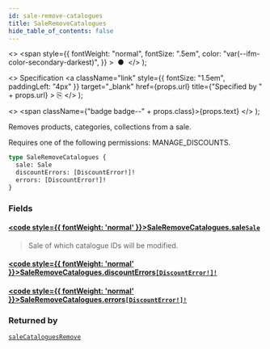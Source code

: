 ```yaml
---
id: sale-remove-catalogues
title: SaleRemoveCatalogues
hide_table_of_contents: false
---
```


  <>
    <span
      style={{
        fontWeight: "normal",
        fontSize: ".5em",
        color: "var(--ifm-color-secondary-darkest)",
      }}
    >
      &nbsp;●&nbsp;
    </span>
  </>
);

  <>
    Specification
    <a
      className="link"
      style={{ fontSize: "1.5em", paddingLeft: "4px" }}
      target="\_blank"
      href={props.url}
      title={"Specified by " + props.url}
    >
      ⎘
    </a>
  </>
);

  <>
    <span className={"badge badge--" + props.class}>{props.text}</span>
  </>
);

Removes products, categories, collections from a sale.

Requires one of the following permissions: MANAGE_DISCOUNTS.

```graphql
type SaleRemoveCatalogues {
  sale: Sale
  discountErrors: [DiscountError!]!
  errors: [DiscountError!]!
}
```

### Fields

#### [<code style={{ fontWeight: 'normal' }}>SaleRemoveCatalogues.<b>sale</b></code>](#)<Bullet />[`Sale`](../../../storefront/discounts/objects/sale) <Badge class="secondary" text="object"/>

> Sale of which catalogue IDs will be modified.

#### [<code style={{ fontWeight: 'normal' }}>SaleRemoveCatalogues.<b>discountErrors</b></code>](#)<Bullet />[`[DiscountError!]!`](../../../storefront/discounts/objects/discount-error) <Badge class="secondary" text="non-null"/> <Badge class="secondary" text="object"/>

>

#### [<code style={{ fontWeight: 'normal' }}>SaleRemoveCatalogues.<b>errors</b></code>](#)<Bullet />[`[DiscountError!]!`](../../../storefront/discounts/objects/discount-error) <Badge class="secondary" text="non-null"/> <Badge class="secondary" text="object"/>

>

### Returned by

[`saleCataloguesRemove`](../../../storefront/discounts/mutations/sale-catalogues-remove) <Badge class="secondary" text="mutation"/>
